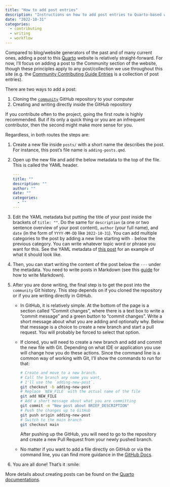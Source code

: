 ```yaml
---
title: "How to add post entries"
description: "Instructions on how to add post entries to Quarto-based websites."
date: "2022-10-31"
categories:
  - contributing
  - writing
  - workflow
---
```


Compared to blog/website generators of the past and of many current
ones, adding a post to this [Quarto](https://quarto.org/) website is
relatively straight-forward. For now, I'll focus on adding a post to the
Community section of the website, though these principles apply to any
post/collection we use throughout this site (e.g. the [Community
Contributing Guide Entries](index.qmd) is
a collection of post entries).

There are two ways to add a post:

1.  Cloning the
    [`community`](https://github.com/seedcase-project/community)
    GitHub repository to your computer
2.  Creating and writing directly inside the GitHub repository

If you contribute often to the project, going the first route is highly
recommended. But if its only a quick thing or you are an infrequent
contributor, then the second might make more sense for you.

Regardless, in both routes the steps are:

1.  Create a new file inside `posts/` with a short
    name the describes the post. For instance, this post's file
    name is `adding-posts.qmd`.

2.  Open up the new file and add the below metadata to the top of the
    file. This is called the YAML header.

    ``` yaml
    ---
    title: ""
    description: ""
    author: ""
    date: ""
    categories:
      - ""
    ---
    ```

3.  Edit the YAML metadata but putting the title of your post inside the
    brackets of `title: ""`. Do the same for `description` (a one or two
    sentence overview of your post content), `author` (your full name),
    and `date` (in the form of `YYYY-MM-DD` like `2022-10-31`). You can
    add multiple categories to the post by adding a new line starting
    with `-` below the previous category. You can write whatever topic
    word or phrase you want for this. See the YAML metadata of [this
    post](https://github.com/seedcase-project/community/blob/main/guides/adding-posts/index.md)
    for an example of what it should look like.

4.  Then, you can start writing the content of the post below the `---`
    under the metadata. You need to write posts in Markdown (see this
    [guide](https://quarto.org/docs/authoring/markdown-basics.html) for
    how to write Markdown).

5.  After you are done writing, the final step is to get the post into
    the `community` Git history. This step depends on if you
    cloned the repository or if you are writing directly in GitHub.

    -   In GitHub, it is relatively simple. At the bottom of the page is
        a section called "Commit changes", where there is a text box to
        write a "commit message" and a green button to "commit changes".
        Write a short message about what you are adding and optionally
        why. Below that message is a choice to create a new branch and
        start a pull request. You will probably be forced to select that
        option.

    -   If cloned, you will need to create a new branch and add and
        commit the new file with Git. Depending on what IDE or
        application you use will change how you do these actions. Since
        the command line is a common way of working with Git, I'll show
        the commands to run for that:

        ``` bash
        # Create and move to a new branch.
        # Call the branch any name you want,
        # I'll use the `adding-new-post`.
        git checkout -b adding-new-post
        # Replace `NEW_FILE` with the actual name of the file
        git add NEW_FILE
        # Add a short message about what you are committing
        git commit -m "New post about BRIEF_DESCRIPTION"
        # Push the changes up to GitHub
        git push origin adding-new-post
        # Switch to the main branch
        git checkout main
        ```

        After pushing up the GitHub, you will need to go to the
        repository and create a new Pull Request from your newly pushed
        branch.

    -   No matter if you want to add a file directly on GitHub or via the command line, you can find more guidance in the [GitHub Docs](https://docs.github.com/en/repositories/working-with-files/managing-files/adding-a-file-to-a-repository).


6.  You are all done! That's it :smile:

More details about creating posts can be found on the [Quarto
documentations](https://quarto.org/docs/websites/website-blog.html#posts-directory).
